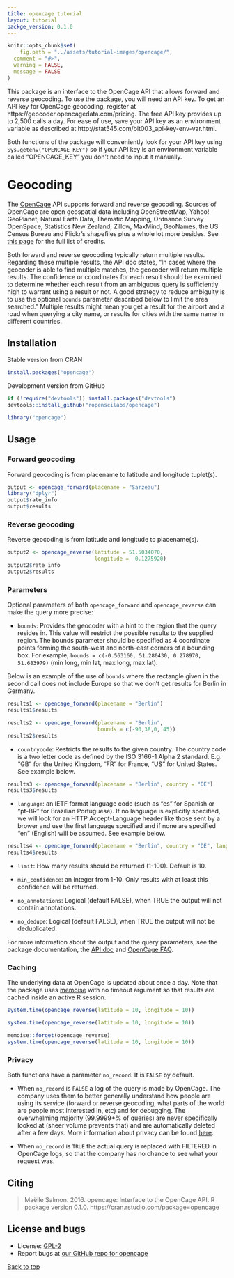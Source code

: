 ```yaml
---
title: opencage tutorial
layout: tutorial
packge_version: 0.1.0
---
```


```r
knitr::opts_chunk$set(
	fig.path = "../assets/tutorial-images/opencage/",
  comment = "#>",
  warning = FALSE,
  message = FALSE
)
```

This package is an interface to the OpenCage API that allows forward and reverse geocoding. To use the package, you will need an API key. To get an API key for OpenCage geocoding, register at https://geocoder.opencagedata.com/pricing. The free API key provides up to 2,500 calls a day. For ease of use, save your API key as an environment variable as described at http://stat545.com/bit003_api-key-env-var.html.

Both functions of the package will conveniently look for your API key using `Sys.getenv("OPENCAGE_KEY")` so if your API key is an environment variable called "OPENCAGE_KEY" you don't need to input it manually.

# Geocoding

The [OpenCage](https://geocoder.opencagedata.com/) API supports forward and reverse geocoding. Sources of OpenCage are open geospatial data including OpenStreetMap, Yahoo! GeoPlanet, Natural Earth Data, Thematic Mapping, Ordnance Survey OpenSpace, Statistics New Zealand, Zillow, MaxMind, GeoNames, the US Census Bureau and Flickr's shapefiles plus a whole lot more besides. See [this page](https://geocoder.opencagedata.com/credits) for the full list of credits.

Both forward and reverse geocoding typically return multiple results. Regarding these multiple results, the API doc states, "In cases where the geocoder is able to find multiple matches, the geocoder will return multiple results. The confidence or coordinates for each result should be examined to determine whether each result from an ambiguous query is sufficiently high to warrant using a result or not. A good strategy to reduce ambiguity is to use the optional `bounds` parameter described below to limit the area searched." Multiple results might mean you get a result for the airport and a road when querying a city name, or results for cities with the same name in different countries.

<section id="installation">

## Installation

Stable version from CRAN

```r
install.packages("opencage")
```

Development version from GitHub

```r
if (!require("devtools")) install.packages("devtools")
devtools::install_github("ropenscilabs/opencage")
```

```r
library("opencage")
```

<section id="usage">

## Usage

### Forward geocoding

Forward geocoding is from placename to latitude and longitude tuplet(s).

```r
output <- opencage_forward(placename = "Sarzeau")
library("dplyr")
output$rate_info
output$results
```

### Reverse geocoding

Reverse geocoding is from latitude and longitude to placename(s).

```r
output2 <- opencage_reverse(latitude = 51.5034070,
                            longitude = -0.1275920)
output2$rate_info
output2$results
```

### Parameters

Optional parameters of both `opencage_forward` and `opencage_reverse` can make the query more precise:

* `bounds`: Provides the geocoder with a hint to the region that the query resides in. This value will restrict the possible results to the supplied region. The bounds parameter should be specified as 4 coordinate points forming the south-west and north-east corners of a bounding box. For example, `bounds = c(-0.563160, 51.280430, 0.278970, 51.683979)` (min long, min lat, max long, max lat).

Below is an example of the use of `bounds` where the rectangle given in the second call does not include Europe so that we don't get results for Berlin in Germany.

```r
results1 <- opencage_forward(placename = "Berlin")
results1$results
```

```r
results2 <- opencage_forward(placename = "Berlin",
                             bounds = c(-90,38,0, 45))
results2$results
```

* `countrycode`: Restricts the results to the given country. The country code is a two letter code as defined by the ISO 3166-1 Alpha 2 standard. E.g. "GB" for the United Kingdom, "FR" for France, "US" for United States. See example below.

```r
results3 <- opencage_forward(placename = "Berlin", country = "DE")
results3$results
```

* `language`: an IETF format language code (such as "es" for Spanish or "pt-BR" for Brazilian Portuguese). If no language is explicitly specified, we will look for an HTTP Accept-Language header like those sent by a brower and use the first language specified and if none are specified "en" (English) will be assumed. See example below.

```r
results4 <- opencage_forward(placename = "Berlin", country = "DE", language = "de")
results4$results
```

* `limit`: How many results should be returned (1-100). Default is 10.

* `min_confidence`: an integer from 1-10. Only results with at least this confidence will be returned.

* `no_annotations`: Logical (default FALSE), when TRUE the output will not contain annotations.

* `no_dedupe`: Logical (default FALSE), when TRUE the output will not be deduplicated.

 For more information about the output and the query parameters, see the package documentation, the [API doc](https://geocoder.opencagedata.com/api) and [OpenCage FAQ](https://geocoder.opencagedata.com/faq).

### Caching

The underlying data at OpenCage is updated about once a day. Note that the package uses [memoise](https://github.com/hadley/memoise) with no timeout argument so that results are cached inside an active R session.

```r
system.time(opencage_reverse(latitude = 10, longitude = 10))

system.time(opencage_reverse(latitude = 10, longitude = 10))

memoise::forget(opencage_reverse)
system.time(opencage_reverse(latitude = 10, longitude = 10))
```

### Privacy

Both functions have a parameter `no_record`. It is `FALSE` by default.

* When `no_record` is `FALSE` a log of the query is made by OpenCage. The company uses them to better generally understand how people are using its service (forward or reverse geocoding, what parts of the world are people most interested in, etc) and for debugging. The overwhelming majority (99.9999+% of queries) are never specifically looked at (sheer volume prevents that) and are automatically deleted after a few days. More information about privacy can be found [here](https://geocoder.opencagedata.com/faq#legal).

* When `no_record` is `TRUE` the actual query is replaced with FILTERED in OpenCage logs, so that the company has no chance to see what your request was.


<section id="citing">

## Citing

> Maëlle Salmon. 2016. opencage: Interface to the OpenCage API. R package version
  0.1.0. https://cran.rstudio.com/package=opencage


<section id="license_bugs">

## License and bugs

* License: [GPL-2](https://opensource.org/licenses/GPL-2.0)
* Report bugs at [our GitHub repo for opencage](https://github.com/ropenscilabs/opencage/issues?state=open)


[Back to top](#top)
